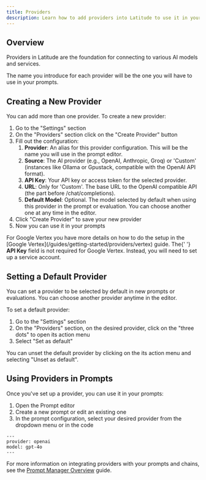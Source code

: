 ```yaml
---
title: Providers
description: Learn how to add providers into Latitude to use it in your prompts.
---
```


## Overview

Providers in Latitude are the foundation for connecting to various AI models and services.

The name you introduce for each provider will be the one you will have to use in your prompts.

## Creating a New Provider

You can add more than one provider. To create a new provider:

1. Go to the "Settings" section
2. On the "Providers" section click on the "Create Provider" button
3. Fill out the configuration:
   1. **Provider**: An alias for this provider configuration. This will be the name you will use in the prompt editor.
   2. **Source**: The AI provider (e.g., OpenAI, Anthropic, Groq) or 'Custom' (instances like Ollama or Gpustack, compatible with the OpenAI API format).
   3. **API Key**: Your API key or access token for the selected provider.
   4. **URL**: Only for 'Custom'. The base URL to the OpenAI compatible API (the part before /chat/completions).
   5. **Default Model**: Optional. The model selected by default when using this provider in the prompt or evaluation. You can choose another one at any time in the editor.
4. Click "Create Provider" to save your new provider
5. Now you can use it in your prompts

<Note>
  For Google Vertex you have more details on how to do the setup in the [Google
  Vertex](/guides/getting-started/providers/vertex) guide. The{' '}
  <strong>API Key</strong> field is not required for Google Vertex. Instead, you
  will need to set up a service account.
</Note>

## Setting a Default Provider

You can set a provider to be selected by default in new prompts or evaluations. You can choose another provider anytime in the editor.

To set a default provider:

1. Go to the "Settings" section
2. On the "Providers" section, on the desired provider, click on the "three dots" to open its action menu
3. Select "Set as default"

You can unset the default provider by clicking on the its action menu and selecting "Unset as default".

## Using Providers in Prompts

Once you've set up a provider, you can use it in your prompts:

1. Open the Prompt editor
2. Create a new prompt or edit an existing one
3. In the prompt configuration, select your desired provider from the dropdown menu or in the code

```
---
provider: openai
model: gpt-4o
---
```

For more information on integrating providers with your prompts and chains, see the [Prompt Manager Overview](/guides/prompt-manager/overview) guide.
